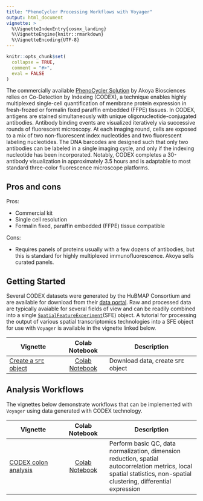 ```yaml
---
title: "PhenoCycler Processing Workflows with Voyager"
output: html_document
vignette: >
  %\VignetteIndexEntry{cosmx_landing}
  %\VignetteEngine{knitr::rmarkdown}
  %\VignetteEncoding{UTF-8}
---
```


```r
knitr::opts_chunk$set(
  collapse = TRUE,
  comment = "#>",
  eval = FALSE
)
```

The commercially available [PhenoCycler Solution](https://www.akoyabio.com/phenocycler/) by Akoya Biosciences relies on Co-Detection by Indexing (CODEX), a technique enables highly multiplexed single-cell quantification of membrane protein expression in fresh-frozed or formalin fixed paraffin embedded (FFPE) tissues. In CODEX, antigens are stained simultaneously with unique oligonucleotide-conjugated antibodies. Antibody binding events are visualized iteratively via successive rounds of fluorescent microscopy. At each imaging round, cells are exposed to a mix of two non-fluorescent index nucleotides and two fluorescent labeling nucleotides. The DNA barcodes are designed such that only two antibodies can be labeled in a single imaging cycle, and only if the indexing nucleotide has been incorporated. Notably, CODEX completes a 30-antibody visualization in approximately 3.5 hours and is adaptable to most standard three-color fluorescence microscope platforms. 

## Pros and cons
Pros:

* Commercial kit
* Single cell resolution
* Formalin fixed, paraffin embedded (FFPE) tissue compatible

Cons:

* Requires panels of proteins usually with a few dozens of antibodies, but this is standard for highly multiplexed immunofluorescence. Akoya sells curated panels.

## Getting Started

Several CODEX datasets were generated by the HuBMAP Consortium and are available for download from their [data  portal](https://portal.hubmapconsortium.org). Raw and processed data are typically avaiable for several fields of view and can be readily combined into a single [`SpatialFeatureExperiment`](https://bioconductor.org/packages/devel/bioc/html/SpatialFeatureExperiment.html)(SFE) object. A tutorial for processing the output of various spatial transcriptomics technologies into a SFE object for use with `Voyager` is available in the vignette linked below. 


| Vignette | Colab Notebook | Description |
|--------------------|:---------------:|---------------------------------|
| [Create a `SFE` object](https://pachterlab.github.io/voyager/articles/create_sfe.html) | [Colab Notebook](https://colab.research.google.com/github/pachterlab/voyager/blob/documentation/vignettes/create_sfe.ipynb) | Download data, create `SFE` object|


## Analysis Workflows

The vignettes below demonstrate workflows that can be implemented with `Voyager` using data generated with CODEX technology. 

| Vignette | Colab Notebook | Description |
|--------------------|:---------------:|---------------------------------|
| [CODEX colon analysis](https://pachterlab.github.io/voyager/articles/vig8_codex.html) | [Colab Notebook](https://colab.research.google.com/github/pachterlab/voyager/blob/documentation/vignettes/vig8_codex.ipynb) | Perform basic QC, data normalization, dimension reduction, spatial autocorrelation metrics, local spatial statistics, non-spatial clustering, differential expression |
